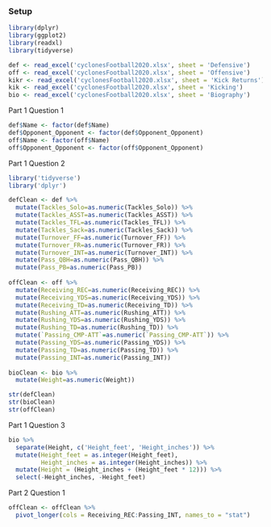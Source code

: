 
### Setup
```r
library(dplyr)
library(ggplot2)
library(readxl)
library(tidyverse)

def <- read_excel('cyclonesFootball2020.xlsx', sheet = 'Defensive')
off <- read_excel('cyclonesFootball2020.xlsx', sheet = 'Offensive')
kikr <- read_excel('cyclonesFootball2020.xlsx', sheet = 'Kick Returns')
kik <- read_excel('cyclonesFootball2020.xlsx', sheet = 'Kicking')
bio <- read_excel('cyclonesFootball2020.xlsx', sheet = 'Biography')
```

Part 1 Question 1
```R

def$Name <- factor(def$Name)
def$Opponent_Opponent <- factor(def$Opponent_Opponent)
off$Name <- factor(off$Name)
off$Opponent_Opponent <- factor(off$Opponent_Opponent)


```

Part 1 Question 2
```r
library('tidyverse')
library('dplyr')

defClean <- def %>%
  mutate(Tackles_Solo=as.numeric(Tackles_Solo)) %>%
  mutate(Tackles_ASST=as.numeric(Tackles_ASST)) %>%
  mutate(Tackles_TFL=as.numeric(Tackles_TFL)) %>%
  mutate(Tackles_Sack=as.numeric(Tackles_Sack)) %>%
  mutate(Turnover_FF=as.numeric(Turnover_FF)) %>%
  mutate(Turnover_FR=as.numeric(Turnover_FR)) %>%
  mutate(Turnover_INT=as.numeric(Turnover_INT)) %>%
  mutate(Pass_QBH=as.numeric(Pass_QBH)) %>%
  mutate(Pass_PB=as.numeric(Pass_PB))
  
offClean <- off %>%
  mutate(Receiving_REC=as.numeric(Receiving_REC)) %>%
  mutate(Receiving_YDS=as.numeric(Receiving_YDS)) %>%
  mutate(Receiving_TD=as.numeric(Receiving_TD)) %>%
  mutate(Rushing_ATT=as.numeric(Rushing_ATT)) %>%
  mutate(Rushing_YDS=as.numeric(Rushing_YDS)) %>%
  mutate(Rushing_TD=as.numeric(Rushing_TD)) %>%
  mutate(`Passing_CMP-ATT`=as.numeric(`Passing_CMP-ATT`)) %>%
  mutate(Passing_YDS=as.numeric(Passing_YDS)) %>%
  mutate(Passing_TD=as.numeric(Passing_TD)) %>%
  mutate(Passing_INT=as.numeric(Passing_INT))
  
bioClean <- bio %>%
  mutate(Weight=as.numeric(Weight))

str(defClean)
str(bioClean)
str(offClean)
```

Part 1 Question 3
```r
bio %>%
  separate(Height, c('Height_feet', 'Height_inches')) %>%
  mutate(Height_feet = as.integer(Height_feet), 
         Height_inches = as.integer(Height_inches)) %>%
  mutate(Height = (Height_inches + (Height_feet * 12))) %>%
  select(-Height_inches, -Height_feet)
```

Part 2 Question 1
```R

offClean <- offClean %>% 
  pivot_longer(cols = Receiving_REC:Passing_INT, names_to = "stat")

```